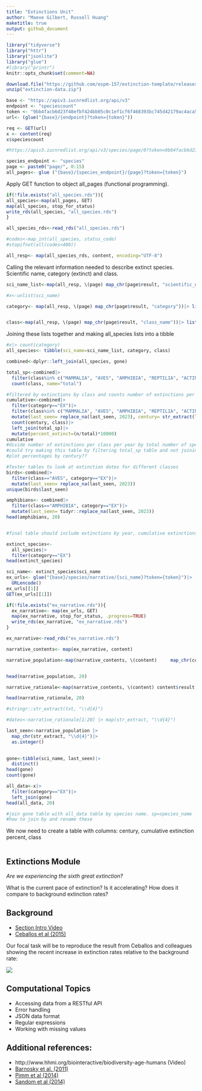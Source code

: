 ```yaml
---
title: "Extinctions Unit"
author: "Maeve Gilbert, Russell Huang"
maketitle: true
output: github_document
---
```




```r
library("tidyverse")
library("httr")
library("jsonlite")
library("glue")
#library("printr")
knitr::opts_chunk$set(comment=NA)
```


```r
download.file("https://github.com/espm-157/extinction-template/releases/download/data2.0/extinction-data.zip", "extinction-data.zip")
unzip("extinction-data.zip")
```


```r
base <- "https://apiv3.iucnredlist.org/api/v3"
endpoint <- "speciescount"
token <- "9bb4facb6d23f48efbf424bb05c0c1ef1cf6f468393bc745d42179ac4aca5fee"
url<- (glue("{base}/{endpoint}?token={token}"))

req <- GET(url)
x <- content(req)
x$speciescount

#https://apiv3.iucnredlist.org/api/v3/species/page/0?token=9bb4facb6d23f48efbf424bb05c0c1ef1cf6f468393bc745d42179ac4aca5fee
```

```r
species_endpoint <- "species"
page <- paste0("page/", 0:15)
all_pages<- glue ("{base}/{species_endpoint}/{page}?token={token}")


```

Apply GET function to object all_pages (functional programming).
```r
if(!file.exists("all_species.rds")){
all_species<-map(all_pages, GET)
map(all_species, stop_for_status)
write_rds(all_species, "all_species.rds")
}

```

```r
all_species_rds<-read_rds("all_species.rds")

#codes<-map_int(all_species, status_code)
#stopifnot(all(codes<400))
```



```r
all_resp<- map(all_species_rds, content, encoding="UTF-8")

```

Calling the relevant information needed to describe extinct species. Scientific name, category (extinct) and class. 
```r
sci_name_list<-map(all_resp, \(page) map_chr(page$result, "scientific_name"))|> list_c()

#x<-unlist(sci_name)
```

```r

category<- map(all_resp, \(page) map_chr(page$result, "category"))|> list_c()



```

```r
class<-map(all_resp, \(page) map_chr(page$result, "class_name"))|> list_c()


```


Joining these lists together and making all_species lists into a tibble
```r
#x|> count(category)
all_species<- tibble(sci_name=sci_name_list, category, class)

combined<-dplyr::left_join(all_species, gone)

total_sp<-combined|>
  filter(class%in% c("MAMMALIA", "AVES", "AMPHIBIA", "REPTILIA", "ACTINOPTERYGII"))|>
  count(class, name="total")

#filtered by extinctions by class and counts number of extinctions per century
cumulative<-combined|>
  filter(category=="EX")|>
  filter(class%in% c("MAMMALIA", "AVES", "AMPHIBIA", "REPTILIA", "ACTINOPTERYGII"))|>
  mutate(last_seen= replace_na(last_seen, 2023), century= str_extract(last_seen, "\\d{2}"))|>
  count(century, class)|>
  left_join(total_sp)|>
  mutate(percent_extinct=(n/total)*10000)
cumulative
#divide number of extinctions per class per year by total number of species per class, multiply by a million (?), divide by 100 to get a percentage
#could try making this table by filtering total_sp table and not joining it to the combined table 
#plot percentages by century??
```

```r
#Tester tables to look at extinction dates for different classes  
birds<-combined|>
  filter(class=="AVES", category=="EX")|>
  mutate(last_seen= replace_na(last_seen, 2023))
unique(birds$last_seen)

amphibians<- combined|>
  filter(class=="AMPHIBIA", category=="EX")|>
  mutate(last_seen= tidyr::replace_na(last_seen, 2023))
head(amphibians, 20)


#final table should include extinctions by year, cumulative extinctions up to and including each year, and percentage of total species that are extinct by year
```



```r
extinct_species<- 
  all_species|> 
  filter(category=="EX")
head(extinct_species)


```


```r
sci_name<- extinct_species$sci_name
ex_urls<- glue("{base}/species/narrative/{sci_name}?token={token}")|>
  URLencode()
ex_urls[[1]]
GET(ex_urls[[1]])

```
```r
if(!file.exists("ex_narrative.rds")){
  ex_narrative<- map(ex_urls, GET)
  map(ex_narrative, stop_for_status, .progress=TRUE)
  write_rds(ex_narrative, "ex_narrative.rds")
}

ex_narrative<-read_rds("ex_narrative.rds")
```


```r
narrative_contents<- map(ex_narrative, content)

narrative_population<-map(narrative_contents, \(content)     map_chr(content$result[1], "population", .default=""))


head(narrative_population, 20)

narrative_rationale<-map(narrative_contents, \(content) content$result[[1]]$rationale)

head(narrative_rationale, 20)

#stringr::str_extract(txt, "\\d{4}")
```


```r
#dates<-narrative_rationale[1:20] |> map(str_extract, "\\d{4}")

last_seen<-narrative_population |> 
  map_chr(str_extract, "\\d{4}")|> 
  as.integer()
  

gone<-tibble(sci_name, last_seen)|>
  distinct()
head(gone)
count(gone)

all_data<-x|>
  filter(category=="EX")|>
  left_join(gone)
head(all_data, 20)

#join gone table with all_data table by species name. sp=species_name
#how to join by and rename these 
```
We now need to create a table with columns: century, cumulative extinction  percent, class
```r

```

## Extinctions Module

_Are we experiencing the sixth great extinction?_  

What is the current pace of extinction? Is it accelerating? How does it compare to background extinction rates?

## Background

- [Section Intro Video](https://youtu.be/QsH6ytm89GI)
- [Ceballos et al (2015)](http://doi.org/10.1126/sciadv.1400253)

Our focal task will be to reproduce the result from Ceballos and colleagues showing the recent increase in extinction rates relative to the background rate:

![](https://espm-157.carlboettiger.info/img/extinctions.jpg)


## Computational Topics

- Accessing data from a RESTful API
- Error handling
- JSON data format
- Regular expressions
- Working with missing values

## Additional references:

- http://www.hhmi.org/biointeractive/biodiversity-age-humans (Video)
- [Barnosky et al. (2011)](http://doi.org/10.1038/nature09678)
- [Pimm et al (2014)](http://doi.org/10.1126/science.1246752)
- [Sandom et al (2014)](http://dx.doi.org/10.1098/rspb.2013.3254)





